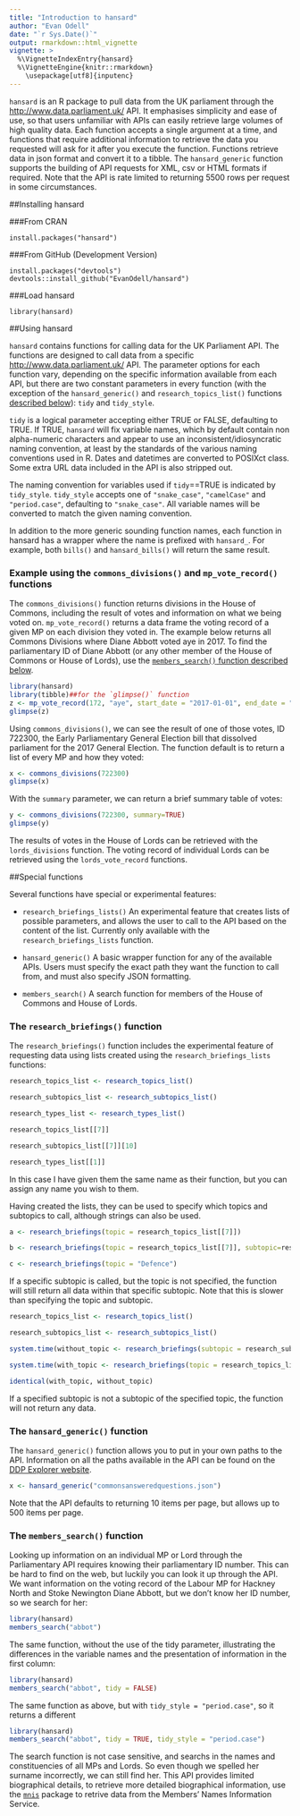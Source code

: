 ```yaml
---
title: "Introduction to hansard"
author: "Evan Odell"
date: "`r Sys.Date()`"
output: rmarkdown::html_vignette
vignette: >
  %\VignetteIndexEntry{hansard}
  %\VignetteEngine{knitr::rmarkdown}
    \usepackage[utf8]{inputenc}
---
```


`hansard` is an R package to pull data from the UK parliament through the <http://www.data.parliament.uk/> API. It emphasises simplicity and ease of use, so that users unfamiliar with APIs can easily retrieve large volumes of high quality data. Each function accepts a single argument at a time, and functions that require additional information to retrieve the data you requested will ask for it after you execute the function. Functions retrieve data in json format and convert it to a tibble. The `hansard_generic` function supports the building of API requests for XML, csv or HTML formats if required. Note that the API is rate limited to returning 5500 rows per request in some circumstances.

##Installing hansard

###From CRAN

```
install.packages("hansard")
```

###From GitHub (Development Version)

```
install.packages("devtools")
devtools::install_github("EvanOdell/hansard")
```

###Load hansard

```
library(hansard)
```

##Using hansard

`hansard` contains functions for calling data for the UK Parliament API. The functions are designed to call data from a specific <http://www.data.parliament.uk/> API. The parameter options for each function vary, depending on the specific information available from each API, but there are two constant parameters in every function (with the exception of the `hansard_generic()` and `research_topics_list()` functions [described below](#special-functions)): `tidy` and `tidy_style`.

`tidy` is a logical parameter accepting either TRUE or FALSE, defaulting to TRUE. If TRUE, `hansard` will fix variable names, which by default contain non alpha-numeric characters and appear to use an inconsistent/idiosyncratic naming convention, at least by the standards of the various naming conventions used in R. Dates and datetimes are converted to POSIXct class. Some extra URL data included in the API is also stripped out.

The naming convention for variables used if `tidy`==TRUE is indicated by `tidy_style`. `tidy_style` accepts one of `"snake_case"`, `"camelCase"` and `"period.case"`, defaulting to `"snake_case"`. All variable names will be converted to match the given naming convention.

In addition to the more generic sounding function names, each function in hansard has a wrapper where the name is prefixed with `hansard_`. For example, both `bills()` and `hansard_bills()` will return the same result.

### Example using the `commons_divisions()` and `mp_vote_record()` functions

The `commons_divisions()` function returns divisions in the House of Commons, including the result of votes and information on what we being voted on. `mp_vote_record()` returns a data frame the voting record of a given MP on each division they voted in. The example below returns all Commons Divisions where Diane Abbott voted aye in 2017. To find the parliamentary ID of Diane Abbott (or any other member of the House of Commons or House of Lords), use the [`members_search()` function described below](#special-functions).

```r
library(hansard)
library(tibble)##for the `glimpse()` function
z <- mp_vote_record(172, "aye", start_date = "2017-01-01", end_date = "2017-05-03")
glimpse(z)

```


Using `commons_divisions()`, we can see the result of one of those votes, ID 722300, the Early Parliamentary General Election bill that dissolved parliament for the 2017 General Election. The function default is to return a list of every MP and how they voted:

```r
x <- commons_divisions(722300)
glimpse(x)
```

With the `summary` parameter, we can return a brief summary table of votes:

```r
y <- commons_divisions(722300, summary=TRUE)
glimpse(y)
```

The results of votes in the House of Lords can be retrieved with the `lords_divisions` function. The voting record of individual Lords can  be retrieved using the `lords_vote_record` functions.

##Special functions

Several functions have special or experimental features:

* `research_briefings_lists()` An experimental feature that creates lists of possible parameters, and allows the user to call to the API based on the content of the list. Currently only available with the `research_briefings_lists` function.

* `hansard_generic()` A basic wrapper function for any of the available APIs. Users must specify the exact path they want the function to call from, and must also specify JSON formatting.

* `members_search()` A search function for members of the House of Commons and House of Lords.


### The `research_briefings()` function

The `research_briefings()` function includes the experimental feature of requesting data using lists created using the `research_briefings_lists` functions:

```r
research_topics_list <- research_topics_list()

research_subtopics_list <- research_subtopics_list()

research_types_list <- research_types_list()

research_topics_list[[7]]

research_subtopics_list[[7]][10]

research_types_list[[1]]
```

In this case I have given them the same name as their function, but you can assign any name you wish to them.

Having created the lists, they can be used to specify which topics and subtopics to call, although strings can also be used.

```r
a <- research_briefings(topic = research_topics_list[[7]])

b <- research_briefings(topic = research_topics_list[[7]], subtopic=research_subtopics_list[[7]][10])

c <- research_briefings(topic = "Defence")
```

If a specific subtopic is called, but the topic is not specified, the function will still return all data within that specific subtopic. Note that this is slower than specifying the topic and subtopic.

```r

research_topics_list <- research_topics_list()

research_subtopics_list <- research_subtopics_list()

system.time(without_topic <- research_briefings(subtopic = research_subtopics_list[[7]][10]))

system.time(with_topic <- research_briefings(topic = research_topics_list[[7]], subtopic=research_subtopics_list[[7]][10]))

identical(with_topic, without_topic)
```


If a specified subtopic is not a subtopic of the specified topic, the function will not return any data.


### The `hansard_generic()` function

The `hansard_generic()` function allows you to put in your own paths to the API. Information on all the paths available in the API can be found on the [DDP Explorer website](http://explore.data.parliament.uk/).

```r
x <- hansard_generic("commonsansweredquestions.json")
```

Note that the API defaults to returning 10 items per page, but allows up to 500 items per page.


### The `members_search()` function

Looking up information on an individual MP or Lord through the Parliamentary API requires knowing their parliamentary ID number. This can be hard to find on the web, but luckily you can look it up through the API. We want information on the voting record of the Labour MP for Hackney North and Stoke Newington Diane Abbott, but we don't know her ID number, so we search for her:

```r
library(hansard)
members_search("abbot")
```

The same function, without the use of the tidy parameter, illustrating the differences in the variable names and the presentation of information in the first column:

```r
library(hansard)
members_search("abbot", tidy = FALSE)
```

The same function as above, but with `tidy_style = "period.case"`, so it returns a different 

```r
library(hansard)
members_search("abbot", tidy = TRUE, tidy_style = "period.case")
```

The search function is not case sensitive, and searchs in the names and constituencies of all MPs and Lords. So even though we spelled her surname incorrectly, we can still find her. This API provides limited biographical details, to retrieve more detailed biographical information, use the [`mnis`](https://cran.r-project.org/package=mnis) package to retrive data from the Members' Names Information Service.

